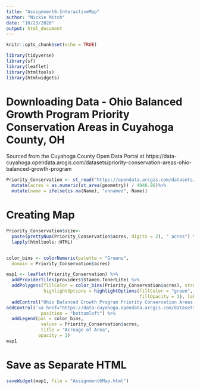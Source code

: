```yaml
---
title: "Assignment6-InteractiveMap"
author: "Nickie Mitch"
date: "10/23/2020"
output: html_document
---
```


```r
knitr::opts_chunk$set(echo = TRUE)
```

```r
library(tidyverse)
library(sf)
library(leaflet)
library(htmltools)
library(htmlwidgets)
```

# Downloading Data - Ohio Balanced Growth Program Priority Conservation Areas in Cuyahoga County, OH
Sourced from the Cuyahoga County Open Data Portal at https://data-cuyahoga.opendata.arcgis.com/datasets/priority-conservation-areas-ohio-balanced-growth-program

```r
Priority_Conservation <- st_read("https://opendata.arcgis.com/datasets/71f20ffde5a14ac88db5b05390a36455_13.kml") %>%
  mutate(acres = as.numeric(st_area(geometry)) / 4046.86)%>%
  mutate(name = ifelse(is.na(Name), "unnamed", Name))
```
# Creating Map
```r

Priority_Conservation$size<- 
  paste(prettyNum(Priority_Conservation$acres, digits = 2), " acres") %>% 
  lapply(htmltools::HTML)


color_bins <- colorNumeric(palette = "Greens",
  domain = Priority_Conservation$acres)

map1 <- leaflet(Priority_Conservation) %>%
  addProviderTiles(providers$Stamen.TonerLite) %>%
  addPolygons(fillColor = color_bins(Priority_Conservation$acres), stroke = FALSE, 
              highlightOptions = highlightOptions(fillColor = "green", 
                                                  fillOpacity = 1), label = ~size) %>%
  addControl("Ohio Balanced Growth Program Priority Conservation Areas in Cuyahoga County, OH", position = "topright") %>%
addControl('<a href="https://data-cuyahoga.opendata.arcgis.com/datasets/priority-conservation-areas-ohio-balanced-growth-program">Data source</a>',
             position = "bottomleft") %>%
  addLegend(pal = color_bins,
             values = Priority_Conservation$acres,
             title = "Acreage of Area",
            opacity = 1)
map1
```

# Save as Separate HTML 
```r
saveWidget(map1, file = "Assignment6Map.html")
```

